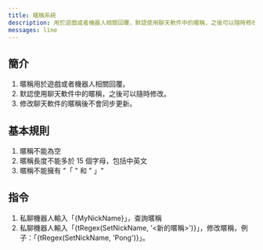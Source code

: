 ```yaml
---
title: 暱稱系統
description: 用於遊戲或者機器人相關回覆，默認使用聊天軟件中的暱稱，之後可以隨時修改，修改聊天軟件的暱稱後不會同步更新。
messages: line
---
```


## 簡介

1. 暱稱用於遊戲或者機器人相關回覆。
2. 默認使用聊天軟件中的暱稱，之後可以隨時修改。
3. 修改聊天軟件的暱稱後不會同步更新。

## 基本規則

1. 暱稱不能為空
2. 暱稱長度不能多於 15 個字母，包括中英文
3. 暱稱不能擁有 "「 " 和 " 」"

## 指令

1. 私聊機器人輸入「{MyNickName}」，查詢暱稱
2. 私聊機器人輸入「{tRegex(SetNickName, '<新的暱稱>')}」，修改暱稱，例子：「{tRegex(SetNickName, 'Pong')}」。
